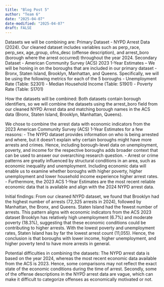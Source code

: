 ```yaml
---
title: "Blog Post 5"
author: "Team 6"
date: "2025-04-07"
date-modified: "2025-04-07"
draft: FALSE
---
```


Datasets we will be combining are:
Primary Dataset - NYPD Arrest Data (2024). Our cleaned dataset includes variables such as perp_race, perp_sex, age_group, ofns_desc (offense description), and arrest_boro (borough where the arrest occurred) throughout the year 2024.
Secondary Dataset - American Community Survey (ACS) 2023 1-Year Estimates – We will be honing in on the boroughs that are included in our primary dataset - Bronx, Staten Island, Brooklyn, Manhattan, and Queens. Specifically, we will be using the following metrics for each of the 5 boroughs 
- Unemployment Rate (Table: S2301)
- Median Household Income (Table: S1901)
- Poverty Rate (Table: S1701) 

How the datasets will be combined:
Both datasets contain borough identifiers, so we will combine the datasets using the arrest_boro field from our cleaned NYPD Arrest data and matching borough names in the ACS data (Bronx, Staten Island, Brooklyn, Manhattan, Queens).

We chose to combine the arrest data with economic indicators from the 2023 American Community Survey (ACS) 1-Year Estimates for a few reasons:
- The NYPD dataset provides information on who is being arrested and where, but it doesn’t explain why certain boroughs might have more arrests and crimes. Hence, including borough-level data on unemployment, poverty, and income for the respective boroughs adds broader context that can be used to answer our overarching research question. 
- Arrest or crime patterns are greatly influenced by structural conditions in an area, such as economic inequality and unemployment. Including economic data will enable us to examine whether boroughs with higher poverty, higher unemployment and lower household income experience higher arrest rates.
- Furthermore, the 2023 ACS 1-Year Estimates are the most recent reliable economic data that is available and align with the 2024 NYPD arrest data. 

Initial findings:
From our cleaned NYPD dataset, we found that Brooklyn had the highest number of arrests (72,325 arrests in 2024), followed by Manhattan, the Bronx, and Queens. Staten Island had the fewest number of arrests. This pattern aligns with economic indicators from the ACS 2023 dataset Brooklyn has relatively high unemployment (6.7%) and moderate poverty (18.3%), suggesting that these economic conditions could be contributing to higher arrests. 
With the lowest poverty and unemployment rates, Staten Island has by far the lowest arrest count (11,055). Hence, the conclusion is that boroughs with lower income, higher unemployment, and higher poverty tend to have more arrests in general.

Potential difficulties in combining the datasets:
The NYPD arrest data is based on the year 2024, whereas the most recent economic data available from the ACS is 2023. Hence, some comparisons may not reflect the exact state of the economic conditions during the time of arrest. Secondly, some of the offense descriptions in the NYPD arrest data are vague, which can make it difficult to categorize offenses as economically motivated or not. 
